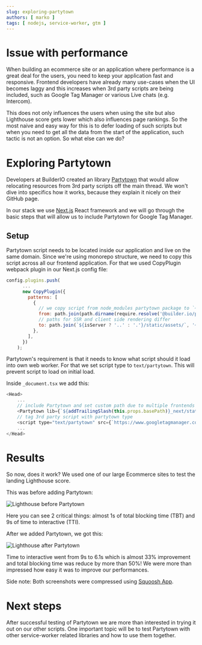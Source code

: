 ```yaml
---
slug: exploring-partytown
authors: [ marko ]
tags: [ nodejs, service-worker, gtm ]
---
```

# Issue with performance

When building an ecommerce site or an application where performance is a great deal for the users, you need to keep your application fast and responsive. Frontend developers have already many use-cases when the UI becomes laggy and this increases when 3rd party scripts are being included, such as Google Tag Manager or various Live chats (e.g. Intercom).

This does not only influences the users when using the site but also Lighthouse score gets lower which also influences page rankings. So the most naive and easy way for this is to defer loading of such scripts but when you need to get all the data from the start of the application, such tactic is not an option. So what else can we do?

# Exploring Partytown

Developers at BuilderIO created an library [Partytown](https://github.com/BuilderIO/partytown) that would allow relocating resources from 3rd party scripts off the main thread.
We won't dive into specifics how it works, because they explain it nicely on their GitHub page.

In our stack we use [Next.js](https://nextjs.org/) React framework and we will go through the basic steps that will allow us to include Partytown for Google Tag Manager.

## Setup

Partytown script needs to be located inside our application and live on the same domain. Since we're using monorepo structure, we need to copy this script across all our frontend application. For that we used CopyPlugin webpack plugin in our Next.js config file:

```javascript
config.plugins.push(
      ...
      new CopyPlugin({
        patterns: [
          {
            // we copy script from node_modules partytown package to `~partytown` folder in our package that serves static files
            from: path.join(path.dirname(require.resolve('@builder.io/partytown')), 'lib'),
            // paths for SSR and client side rendering differ
            to: path.join(`${isServer ? '..' : '.'}/static/assets/`, '~partytown'),
          },
        ],
      })
    );
```

Partytown's requirement is that it needs to know what script should it load into own web worker. For that we set script type to `text/partytown`. This will prevent script to load on initial load.

Inside `_document.tsx` we add this:
```javascript
<Head>
    ...
    // include Partytown and set custom path due to multiple frontends
    <Partytown lib={`${addTrailingSlash(this.props.basePath)}_next/static/assets/~partytown/`} debug={false} />
    // tag 3rd party script with partytown type
    <script type="text/partytown" src={`https://www.googletagmanager.com/gtm.js?id=${id}`} />
    ...
</Head>
```

# Results

So now, does it work? We used one of our large Ecommerce sites to test the landing Lighthouse score. 

This was before adding Partytown:

![Lighthouse before Partytown](lighthouse_before.jpg)

Here you can see 2 critical things: almost 1s of total blocking time (TBT) and 9s of time to interactive (TTI). 

After we added Partytown, we got this:

![Lighthouse after Partytown](lighthouse_after.jpg)

Time to interactive went from 9s to 6.1s which is almost 33% improvement and total blocking time was reduce by more than 50%! We were more than impressed how easy it was to improve our performances.

Side note: Both screenshots were compressed using [Squoosh App](https://squoosh.app/).

# Next steps

After successful testing of Partytown we are more than interested in trying it out on our other scripts. One important topic will be to test Partytown with other service-worker related libraries and how to use them together.

